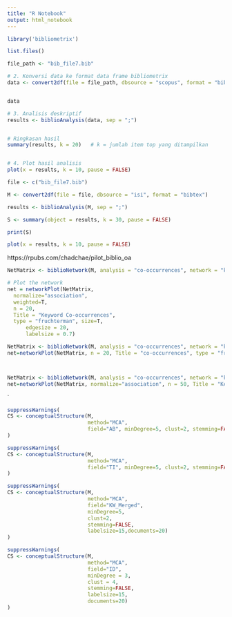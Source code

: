 ```yaml
---
title: "R Notebook"
output: html_notebook
---
```



```r
library('bibliometrix')
```


```r

list.files()

```














```r
file_path <- "bib_file7.bib"

# 2. Konversi data ke format data frame bibliometrix
data <- convert2df(file = file_path, dbsource = "scopus", format = "bibtex")


data
```

```r

# 3. Analisis deskriptif
results <- biblioAnalysis(data, sep = ";")



```




```r

# Ringkasan hasil
summary(results, k = 20)   # k = jumlah item top yang ditampilkan



```




```r

# 4. Plot hasil analisis
plot(x = results, k = 10, pause = FALSE)

```



























```r


file <- c("bib_file7.bib")

M <- convert2df(file = file, dbsource = "isi", format = "bibtex")


```





```r

results <- biblioAnalysis(M, sep = ";")

S <- summary(object = results, k = 30, pause = FALSE)

print(S)
```




```r

plot(x = results, k = 10, pause = FALSE)

```

https://rpubs.com/chadchae/pilot_biblio_oa



```r

NetMatrix <- biblioNetwork(M, analysis = "co-occurrences", network = "keywords", sep = ";")

# Plot the network
net = networkPlot(NetMatrix,
  normalize="association", 
  weighted=T, 
  n = 20, 
  Title = "Keyword Co-occurrences",
  type = "fruchterman", size=T,
      edgesize = 20,
      labelsize = 0.7)

```




```r

NetMatrix <- biblioNetwork(M, analysis = "co-occurrences", network = "keywords", sep = ";")
net=networkPlot(NetMatrix, n = 20, Title = "co-occurrences", type = "fruchterman", size.cex=TRUE, size=20, remove.multiple=FALSE, labelsize=1,edgesize = 10, edges.min=5)




```




```r

NetMatrix <- biblioNetwork(M, analysis = "co-occurrences", network = "keywords", sep = ";")
net=networkPlot(NetMatrix, normalize="association", n = 50, Title = "Keyword Co-occurrences", type = "fruchterman", size.cex=TRUE, size=20, remove.multiple=F, edgesize = 10, labelsize=5,label.cex=TRUE,label.n=30,edges.min=2)

```


`
```r
suppressWarnings(
CS <- conceptualStructure(M, 
                          method="MCA", 
                          field="AB", minDegree=5, clust=2, stemming=FALSE, labelsize=15,documents=20)
)

```







```r
suppressWarnings(
CS <- conceptualStructure(M, 
                          method="MCA", 
                          field="TI", minDegree=5, clust=2, stemming=FALSE, labelsize=15,documents=20)
)

```









```r
suppressWarnings(
CS <- conceptualStructure(M, 
                          method="MCA", 
                          field="KW_Merged", 
                          minDegree=5, 
                          clust=2, 
                          stemming=FALSE, 
                          labelsize=15,documents=20)
)

```




```r
suppressWarnings(
CS <- conceptualStructure(M, 
                          method="MCA", 
                          field="ID", 
                          minDegree = 3, 
                          clust = 4, 
                          stemming=FALSE, 
                          labelsize=15,
                          documents=20)
)

```






